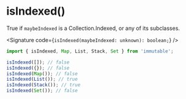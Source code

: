 
# isIndexed()

True if `maybeIndexed` is a Collection.Indexed, or any of its subclasses.

<Signature code={`isIndexed(maybeIndexed: unknown): boolean;`} />

```js
import { isIndexed, Map, List, Stack, Set } from 'immutable';

isIndexed([]); // false
isIndexed({}); // false
isIndexed(Map()); // false
isIndexed(List()); // true
isIndexed(Stack()); // true
isIndexed(Set()); // false
```
